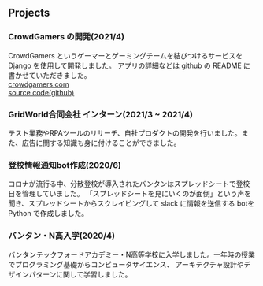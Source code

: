 ## Projects

### CrowdGamers の開発(2021/4)

CrowdGamers というゲーマーとゲーミングチームを結びつけるサービスを Django を使用して開発しました。
アプリの詳細などは github の README に書かせていただきました。  
[crowdgamers.com](crowdgamers.com)  
[source code(github)](https://github.com/haruu8/CrowdGamers)

### GridWorld合同会社 インターン(2021/3 ~ 2021/4)

テスト業務やRPAツールのリサーチ、自社プロダクトの開発を行いました。また、広告に関する知識も身に付けることができました。

### 登校情報通知bot作成(2020/6)

コロナが流行る中、分散登校が導入されたバンタンはスプレッドシートで登校日を管理していました。
「スプレッドシートを見にいくのが面倒」という声を聞き、スプレッドシートからスクレイピングして slack に情報を送信する botを Python で作成しました。

### バンタン・N高入学(2020/4)

バンタンテックフォードアカデミー・N高等学校に入学しました。一年時の授業でプログラミング基礎からコンピュータサイエンス、
アーキテクチャ設計やデザインパターンに関して学習しました。